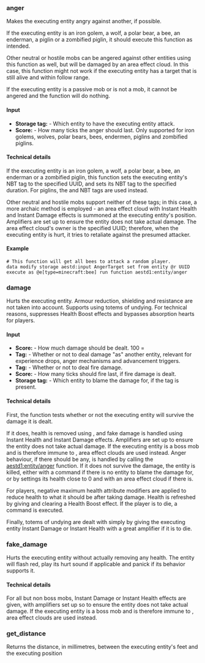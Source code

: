 === anger ===

Makes the executing entity angry against another, if possible.

If the executing entity is an iron golem, a wolf, a polar bear, a bee, an enderman, a piglin or a zombified piglin, it should execute this function as intended.

Other neutral or hostile mobs can be angered against other entities using this function as well, but will be damaged by an area effect cloud. In this case, this function might not work if the executing entity has a target that is still alive and within follow range.

If the executing entity is a passive mob or is not a mob, it cannot be angered and the function will do nothing.

==== Input ====

* '''Storage tag:''' {{cd|aestd:input AngerTarget}} - Which entity to have the executing entity attack.
* '''Score:''' {{cd|$in.anger_time aestd}} - How many ticks the anger should last. Only supported for iron golems, wolves, polar bears, bees, endermen, piglins and zombified piglins.

==== Technical details ====

If the executing entity is an iron golem, a wolf, a polar bear, a bee, an enderman or a zombified piglin, this function sets the executing entity's {{cd|AngryAt}} NBT tag to the specified UUID, and sets its {{cd|AngerTime}} NBT tag to the specified duration. For piglins, the {{cd|Brain.memories."minecraft:angry_at".value}} and {{cd|Brain.memories."minecraft:angry_at".ttl}} NBT tags are used instead.

Other neutral and hostile mobs support neither of these tags; in this case, a more archaic method is employed - an area effect cloud with Instant Health and Instant Damage effects is summoned at the executing entity's position. Amplifiers are set up to ensure the entity does not take actual damage. The area effect cloud's owner is the specified UUID; therefore, when the executing entity is hurt, it tries to retaliate against the presumed attacker.

==== Example ====

 # This function will get all bees to attack a random player.
 data modify storage aestd:input AngerTarget set from entity @r UUID
 execute as @e[type=minecraft:bee] run function aestd1:entity/anger


=== damage ===

Hurts the executing entity. Armour reduction, shielding and resistance are not taken into account. Supports using totems of undying. For technical reasons, suppresses Health Boost effects and bypasses absorption hearts for players.

==== Input ====

* '''Score:''' {{cd|$in.damage aestd}} - How much damage should be dealt. 100 = {{hp|1}}
* '''Tag:''' {{cd|aestd.damage.hurt_by_entity}} - Whether or not to deal damage "as" another entity, relevant for experience drops, anger mechanisms and advancement triggers.
* '''Tag:''' {{cd|aestd.damage.fire}} - Whether or not to deal fire damage.
* '''Score:''' {{cd|$in.damage.fire_duration aestd}} - How many ticks should fire last, if fire damage is dealt.
* '''Storage tag:''' {{cd|aestd:input UUID}} - Which entity to blame the damage for, if the {{cd|aestd.damage.hurt_by_entity}} tag is present.

==== Technical details ====

First, the function tests whether or not the executing entity will survive the damage it is dealt.

If it does, health is removed using {{Command|execute store}}, and fake damage is handled using Instant Health and Instant Damage effects. Amplifiers are set up to ensure the entity does not take actual damage. If the executing entity is a boss mob and is therefore immune to {{Command|effect}}, area effect clouds are used instead. Anger behaviour, if there should be any, is handled by calling the [[User:Aeldrion/Projects/AESTD/Function_library#anger|aestd1:entity/anger]] function. If it does not survive the damage, the entity is killed, either with a {{cd|kill}} command if there is no entity to blame the damage for, or by settings its health close to 0 and with an area effect cloud if there is.

For players, negative maximum health attribute modifiers are applied to reduce health to what it should be after taking damage. Health is refreshed by giving and clearing a Health Boost effect. If the player is to die, a {{Command|kill}} command is executed.

Finally, totems of undying are dealt with simply by giving the executing entity Instant Damage or Instant Health with a great amplifier if it is to die.

=== fake_damage ===

Hurts the executing entity without actually removing any health. The entity will flash red, play its hurt sound if applicable and panick if its behavior supports it.

==== Technical details ====

For all but non boss mobs, Instant Damage or Instant Health effects are given, with amplifiers set up so to ensure the entity does not take actual damage. If the executing entity is a boss mob and is therefore immune to {{Command|effect}}, area effect clouds are used instead.

=== get_distance ===

Returns the distance, in millimetres, between the executing entity's feet and the executing position